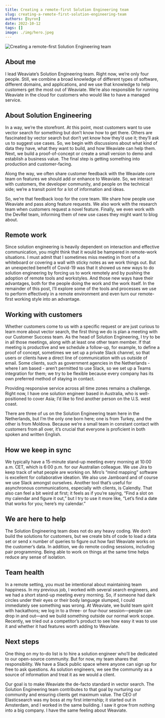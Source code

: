 ```yaml
---
title: Creating a remote-first Solution Engineering team
slug: creating-a-remote-first-solution-engineering-team
authors: [byron]
date: 2022-10-12
tags: []
image: ./img/hero.jpeg
---
```

![Creating a remote-first Solution Engineering team](./img/hero.jpeg)

<!-- truncate -->

## About me
I lead Weaviate’s Solution Engineering team. Right now, we’re only four people. Still, we combine a broad knowledge of different types of software, different domains, and applications, and we use that knowledge to help customers get the most out of Weaviate. We’re also responsible for running Weaviate in the cloud for customers who would like to have a managed service.

## About Solution Engineering
In a way, we’re the storefront. At this point, most customers want to use vector search for something but don’t know how to get there. Others are fascinated by vector search but don’t yet know how they’d use it; they’ll ask us to suggest use cases. So, we begin with discussions about what kind of data they have, what they want to build, and how Weaviate can help them. Next, we build a proof-of-concept or create a small version to demo and establish a business value. The final step is getting something into production and customer-facing.

Along the way, we often share customer feedback with the Weaviate core team on features we should add or enhance to Weaviate. So, we interact with customers, the developer community, and people on the technical side; we’re a transit point for a lot of information and ideas.

So, we’re that feedback loop for the core team. We share how people use Weaviate and pass along feature requests. We also work with the research team when customers request a novel feature. Finally, we even work with the DevRel team, informing them of new use cases they might want to blog about.

## Remote work
Since solution engineering is heavily dependent on interaction and effective communication, you might think that it would be hampered in remote-work situations. I must admit that I sometimes miss meeting in front of a whiteboard or covering a wall with sticky notes as we work things out. But an unexpected benefit of Covid-19 was that it showed us new ways to do solution engineering by forcing us to work remotely and by pushing the adoption of remote tools and workstyles. And those new ways have their advantages, both for the people doing the work and the work itself. In the remainder of this post, I’ll explore some of the tools and processes we use to perform effectively in a remote environment and even turn our remote-first working style into an advantage.

## Working with customers
Whether customers come to us with a specific request or are just curious to learn more about vector search, the first thing we do is plan a meeting with our Customer Success team. As the head of Solution Engineering, I try to be in all those meetings, along with at least one other team member. If that meeting is productive and we schedule a follow-up, for example, to define a proof of concept, sometimes we set up a private Slack channel, so that users or clients have a direct line of communication with us outside of email. Some clients, such as government agencies in the Netherlands - where I am based - aren’t permitted to use Slack, so we set up a Teams integration for them; we try to be flexible because every company has its own preferred method of staying in contact.

Providing responsive service across all time zones remains a challenge. Right now, I have one solution engineer based in Australia, who is well-positioned to cover Asia; I’d like to find another person on the U.S. west coast.

There are three of us on the Solution Engineering team here in the Netherlands, but I’m the only one born here; one is from Turkey, and the other is from Moldova. Because we’re a small team in constant contact with customers from all over, it’s crucial that everyone is proficient in both spoken and written English.

## How we keep in sync
We typically have a 15-minute stand-up meeting every morning at 10:00 a.m. CET, which is 6:00 p.m. for our Australian colleague. We use Jira to keep track of what people are working on. Miro’s “mind mapping” software is excellent for collaborative ideation. We also use Jamboard and of course we use Slack amongst ourselves. Another tool that’s useful for asynchronous communications, especially with clients, is Calendly. That also can feel a bit weird at first; it feels as if you’re saying, “Find a slot on my calendar and figure it out,” but I try to use it more like, “Let’s find a date that works for you; here’s my calendar.”

## We are here to help
The Solution Engineering team does not do any heavy coding. We don’t build the solutions for customers, but we create bits of code to load a data set or send x number of queries to figure out how fast Weaviate works on the customer’s data. In addition, we do remote coding sessions, including pair programming. Being able to work on things at the same time helps reduce any sense of isolation.

## Team health
In a remote setting, you must be intentional about maintaining team happiness. In my previous job, I worked with several search engineers, and we had a short stand-up meeting every morning. So, if someone had dark circles under their eyes or their body language slumped, I could immediately see something was wrong. At Weaviate, we build team spirit with hackathons; we log in to a three- or four-hour session—people can drop in and out—and we build something outside our normal work scope. Recently, we tried out a competitor’s product to see how easy it was to use it and whether it had features worth adding to Weaviate.

## Next steps
One thing on my to-do list is to hire a solution engineer who’ll be dedicated to our open-source community. But for now, my team shares that responsibility. We have a Slack public space where anyone can sign up for free to ask questions. As solution engineers, we see the community as a source of information and treat it as we would a client.

Our goal is to make Weaviate the de-facto standard in vector search. The Solution Engineering team contributes to that goal by nurturing our community and ensuring clients get maximum value. The CEO of Elasticsearch was my boss at my first internship; it started out in Amsterdam, and I worked in the same building. I saw it grow from nothing into a big company. I have the same feeling about Weaviate.